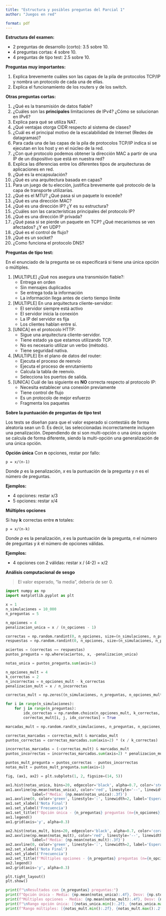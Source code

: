 ```yaml
---
title: "Estructura y posibles preguntas del Parcial 1"
author: "Juegos en red"

format: pdf
---
```


**Estructura del examen:**

- 2 preguntas de desarrollo (corto): 3.5 sobre 10.
- 4 preguntas cortas: 4 sobre 10.
- 4 preguntas de tipo test: 2.5 sobre 10.


**Preguntas muy importantes:**

1. Explica brevemente cuáles son las capas de la pila de protocolos TCP/IP y nombra un protocolo de cada una de ellas.
2. Explica el funcionamiento de los routers y de los switch.

**Otras preguntas cortas:**

1. ¿Qué es la transmisión de datos fiable?
2. ¿Cuáles son las **principales** limitaciones de IPv4? ¿Cómo se solucionan en IPv6?
3. Explica para qué se utiliza NAT.
4. ¿Qué ventajas otorga CIDR respecto al sistema de clases?
5. ¿Cuál es el principal motivo de la escalabilidad de Internet (Redes de datagramas)?
6. Para cada una de las capas de la pila de protocolos TCP/IP indica si se ejecutan en los host y en el núcleo de la red.
7. ¿Con qué protocolo podemos obtener la dirección MAC a partir de una IP de un dispositivo que está en nuestra red?
8. Explica las diferencias entre los diferentes tipos de arquitecturas de aplicaciones en red.
9. ¿Qué es la encapsulación?
10. ¿Qué es una arquitectura basada en capas?
11. Para un juego de tu elección, justifica brevemente qué protocolo de la capa de transporte utilizarías.
12. ¿Qué es el MTU? ¿Qué pasa si un paquete lo excede?
13. ¿Qué es una dirección MAC?
14. ¿Qué es una dirección IP? ¿Y es su estructura?
15. ¿Cuáles son las características principales del protocolo IP?
16. ¿Qué es una dirección IP privada?
17. ¿Qué pasa si se pierde un paquete en TCP? ¿Qué mecanismos se ven afectados? ¿Y en UDP?
18. ¿Qué es el control de flujo?
19. ¿Qué es un socket?
20. ¿Como funciona el protocolo DNS?

**Preguntas de tipo test:**

En el enunciado de la pregunta se os especificará si tiene una única opción o múltiples.

1. [MULTIPLE] ¿Qué nos asegura una transmisión fiable?:
    - Entrega en orden
    - Sin mensajes duplicados
    - Se entrega toda la información
    - La información llega antes de cierto tiempo límite

2. [MULTIPLE] En una arquitectura cliente-servidor:
    - El servidor siempre está activo
    - El servidor inicia la conexión
    - La IP del servidor es fija
    - Los clientes hablan entre sí.

3. [UNICA] en el protocolo HTTP:
    - Sigue una arquitectura cliente-servidor.
    - Tiene estado ya que estamos utilizando TCP.
    - No es necesario utilizar un verbo (método).
    - Tiene seguridad nativa.

4. [MULTIPLE] En el plano de datos del router:
    - Ejecuta el proceso de reenvío
    - Ejecuta el proceso de enrutamiento
    - Calcula la tabla de reenvío.
    - Selecciona los puertos de salida.

5. [UNICA] Cuál de las siguiente es **NO** correcta respecto al protocolo IP:
    - Necesita establecer una conexión previamente
    - Tiene control de flujo
    - Es un protocolo de mejor esfuerzo
    - Fragmenta los paquetes


**Sobre la puntuación de preguntas de tipo test**

Los tests se diseñan para que el valor esperado si contestáis de forma aleatoria sean un 0. Es decir, las seleccionadas incorrectamente incluyen una penalización. Dependiendo de si son multi-opción o una única opción se calcula de forma diferente, siendo la multi-opción una generalización de una única opción.

**Opción única**
Con **n** opciones, restar por fallo:
```
p = x/(n-1)
```

Donde $p$ es la penalización, $x$ es la puntuación de la pregunta y $n$ es el número de preguntas.

**Ejemplos:**

- 4 opciones: restar x/3
- 5 opciones: restar x/4

**Múltiples opciones**

Si hay **k** correctas entre **n** totales:
```
p = x/(n-k)
```

Donde $p$ es la penalización, $x$ es la puntuación de la pregunta, $n$ el número de preguntas y $k$ el número de opciones válidas.

**Ejemplos:**

- 4 opciones con 2 válidas: restar x / (4-2) = x/2

**Análisis computacional de sesgo**

> El valor esperado, "la media", debería de ser 0.

```python
import numpy as np
import matplotlib.pyplot as plt

x = 1
n_simulaciones = 10_000
n_preguntas = 5

n_opciones = 4
penalizacion_unica = x / (n_opciones - 1)

correctas = np.random.randint(0, n_opciones, size=(n_simulaciones, n_preguntas))
respuestas = np.random.randint(0, n_opciones, size=(n_simulaciones, n_preguntas))

aciertos = (correctas == respuestas)
puntos_pregunta = np.where(aciertos, x, -penalizacion_unica)

notas_unica = puntos_pregunta.sum(axis=1)

n_opciones_mult = 4
k_correctas = 2
n_incorrectas = n_opciones_mult - k_correctas
penalizacion_mult = x / n_incorrectas

correctas_mult = np.zeros((n_simulaciones, n_preguntas, n_opciones_mult), dtype=bool)

for i in range(n_simulaciones):
    for j in range(n_preguntas):
        idx_correctas = np.random.choice(n_opciones_mult, k_correctas, replace=False)
        correctas_mult[i, j, idx_correctas] = True

marcadas_mult = np.random.rand(n_simulaciones, n_preguntas, n_opciones_mult) > 0.5

correctas_marcadas = correctas_mult & marcadas_mult
puntos_correctas = correctas_marcadas.sum(axis=2) * (x / k_correctas)

incorrectas_marcadas = (~correctas_mult) & marcadas_mult
puntos_incorrectas = incorrectas_marcadas.sum(axis=2) * penalizacion_mult

puntos_mult_pregunta = puntos_correctas - puntos_incorrectas
notas_mult = puntos_mult_pregunta.sum(axis=1)

fig, (ax1, ax2) = plt.subplots(1, 2, figsize=(14, 5))

ax1.hist(notas_unica, bins=20, edgecolor='black', alpha=0.7, color='steelblue')
ax1.axvline(np.mean(notas_unica), color='red', linestyle='--', linewidth=2, 
            label=f'Media: {np.mean(notas_unica):.3f}')
ax1.axvline(0, color='green', linestyle=':', linewidth=2, label='Esperado: 0')
ax1.set_xlabel('Nota Final')
ax1.set_ylabel('Frecuencia')
ax1.set_title(f'Opción única - {n_preguntas} preguntas (n={n_opciones})\nPenalización: {penalizacion_unica:.3f} por fallo')
ax1.legend()
ax1.grid(axis='y', alpha=0.3)

ax2.hist(notas_mult, bins=20, edgecolor='black', alpha=0.7, color='coral')
ax2.axvline(np.mean(notas_mult), color='red', linestyle='--', linewidth=2,
            label=f'Media: {np.mean(notas_mult):.3f}')
ax2.axvline(0, color='green', linestyle=':', linewidth=2, label='Esperado: 0')
ax2.set_xlabel('Nota Final')
ax2.set_ylabel('Frecuencia')
ax2.set_title(f'Múltiples opciones - {n_preguntas} preguntas (n={n_opciones_mult}, k={k_correctas})\nPenalización: {penalizacion_mult:.3f} por error')
ax2.legend()
ax2.grid(axis='y', alpha=0.3)

plt.tight_layout()
plt.show()

print(f"\nResultados con {n_preguntas} preguntas:")
print(f"Opción única - Media: {np.mean(notas_unica):.4f}, Desv: {np.std(notas_unica):.4f}")
print(f"Múltiples opciones - Media: {np.mean(notas_mult):.4f}, Desv: {np.std(notas_mult):.4f}")
print(f"\nRango opción única: [{notas_unica.min():.2f}, {notas_unica.max():.2f}]")
print(f"Rango múltiples: [{notas_mult.min():.2f}, {notas_mult.max():.2f}]")
```